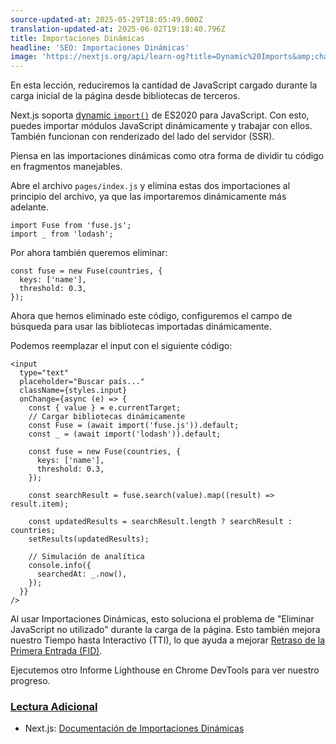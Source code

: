 ```yaml
---
source-updated-at: 2025-05-29T18:05:49.000Z
translation-updated-at: 2025-06-02T19:18:40.796Z
title: Importaciones Dinámicas
headline: 'SEO: Importaciones Dinámicas'
image: 'https://nextjs.org/api/learn-og?title=Dynamic%20Imports&amp;chapter=25'
---
```


En esta lección, reduciremos la cantidad de JavaScript cargado durante la carga inicial de la página desde bibliotecas de terceros.

Next.js soporta [dynamic `import()`](/docs/advanced-features/dynamic-import) de ES2020 para JavaScript. Con esto, puedes importar módulos JavaScript dinámicamente y trabajar con ellos. También funcionan con renderizado del lado del servidor (SSR).

Piensa en las importaciones dinámicas como otra forma de dividir tu código en fragmentos manejables.

Abre el archivo `pages/index.js` y elimina estas dos importaciones al principio del archivo, ya que las importaremos dinámicamente más adelante.

```
import Fuse from 'fuse.js';
import _ from 'lodash';
```

Por ahora también queremos eliminar:

```
const fuse = new Fuse(countries, {
  keys: ['name'],
  threshold: 0.3,
});
```

Ahora que hemos eliminado este código, configuremos el campo de búsqueda para usar las bibliotecas importadas dinámicamente.

Podemos reemplazar el input con el siguiente código:

```
<input
  type="text"
  placeholder="Buscar país..."
  className={styles.input}
  onChange={async (e) => {
    const { value } = e.currentTarget;
    // Cargar bibliotecas dinámicamente
    const Fuse = (await import('fuse.js')).default;
    const _ = (await import('lodash')).default;
 
    const fuse = new Fuse(countries, {
      keys: ['name'],
      threshold: 0.3,
    });
 
    const searchResult = fuse.search(value).map((result) => result.item);
 
    const updatedResults = searchResult.length ? searchResult : countries;
    setResults(updatedResults);
 
    // Simulación de analítica
    console.info({
      searchedAt: _.now(),
    });
  }}
/>
```

Al usar Importaciones Dinámicas, esto soluciona el problema de "Eliminar JavaScript no utilizado" durante la carga de la página. Esto también mejora nuestro Tiempo hasta Interactivo (TTI), lo que ayuda a mejorar [Retraso de la Primera Entrada (FID)](/learn/seo/fid).

Ejecutemos otro Informe Lighthouse en Chrome DevTools para ver nuestro progreso.

### [Lectura Adicional](#further-reading)

*   Next.js: [Documentación de Importaciones Dinámicas](/docs/advanced-features/dynamic-import)